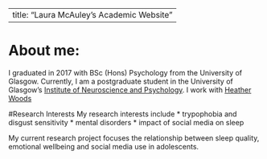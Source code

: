 
---
title: "Laura McAuley's Academic Website"
---

# About me:
I graduated in 2017 with BSc (Hons) Psychology from the University of Glasgow. Currently, I am a postgraduate student in the University of Glasgow's
[Institute of Neuroscience and Psychology](http://www.gla.ac.uk/researchinstitutes/neurosciencepsychology/).
I work with [Heather Woods](https://www.gla.ac.uk/schools/psychology/staff/heatherwoods)

#Research Interests
My research interests include 
    * trypophobia and disgust sensitivity
    * mental disorders 
    * impact of social media on sleep

My current research project focuses the relationship between sleep quality, emotional wellbeing and social media use in adolescents.


